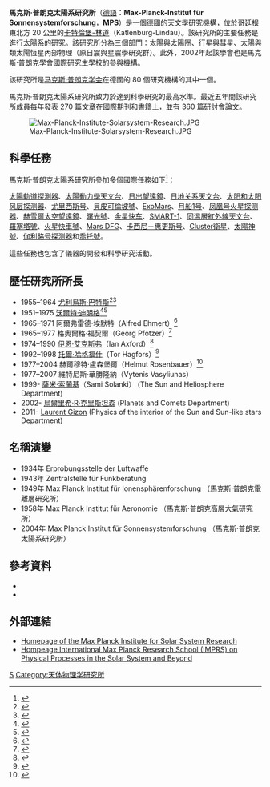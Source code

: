 {{Infobox Organization
|name         = 馬克斯·普朗克太陽系研究所<br>Max-Planck-Institut für Sonnensystemforschung
|image        = Logo-mps.png
|image_border =
|size         = 200px
|caption      =
|map          =
|msize        =
|mcaption     =
|abbreviation = MPS
|motto        =
|formation    = 1934年（原德國空軍在[[梅克伦堡-前波莫瑞|梅克伦堡-前波莫瑞]][[李希林拉斯機場|李希林拉斯機場]]的測試基地） / 2004年7月1日（更改為現名）
|extinction   =
|type         = 研究機構
|status       =
|purpose      =
|headquarters =
|location     = 德國[[卡特倫堡-林道|卡特倫堡-林道]]
|region_served =
|language     =
|leader_title = Managing Director
|leader_name  = 烏爾里希·R·克里斯坦森（Prof. Ulrich R. Christensen） 
|main_organ   =
|parent_organization = [[马克斯·普朗克学会|马克斯·普朗克学会]]
|affiliations = Max Planck Institute for Solar System Research / Max-Planck-Institut für Sonnensystemforschung
|num_staff    = 410
|num_volunteers =
|budget       =
|website      = {{URL|http://www.mps.mpg.de}}
|remarks      =
}}

'''馬克斯·普朗克太陽系研究所'''（[[德語|德語]]：'''Max-Planck-Institut für Sonnensystemforschung'''，'''MPS'''）是一個德國的天文學研究機構，位於[[哥廷根|哥廷根]]東北方 20 公里的[[卡特倫堡-林道|卡特倫堡-林道]]（Katlenburg-Lindau）。該研究所的主要任務是進行[[太陽系|太陽系]]的研究。該研究所分為三個部門：太陽與太陽圈、行星與彗星、太陽與類太陽恆星內部物理（原日震與星震學研究群）。此外，2002年起該學會也是馬克斯·普朗克學會國際研究生學校的參與機構。

該研究所是[[马克斯·普朗克学会|马克斯·普朗克学会]]在德國的 80 個研究機構的其中一個。

馬克斯·普朗克太陽系研究所致力於達到科學研究的最高水準。最近五年間該研究所成員每年發表 270 篇文章在國際期刊和書籍上，並有 360 篇研討會論文。

[[File:Max-Planck-Institute-Solarsystem-Research.JPG|thumb]]

==科學任務==
馬克斯·普朗克太陽系研究所參加多個國際任務如下<ref>{{cite web | url = http://www.mps.mpg.de/en/projekte/ | title = MPS Projects and Research Teams | deadurl = yes | archiveurl = https://web.archive.org/web/20110928123751/http://www.mps.mpg.de/en/projekte/ | archivedate = 2011-09-28 }}</ref>：

[[太陽軌道探測器|太陽軌道探測器]]、[[太陽動力學天文台|太陽動力學天文台]]、[[日出望遠鏡|日出望遠鏡]]、[[日地关系天文台|日地关系天文台]]、[[太阳和太阳风层探测器|太阳和太阳风层探测器]]、[[尤里西斯号|尤里西斯号]]、[[貝皮可倫坡號|貝皮可倫坡號]]、[[ExoMars|ExoMars]]、[[月船1号|月船1号]]、[[凤凰号火星探测器|凤凰号火星探测器]]、[[赫雪爾太空望遠鏡|赫雪爾太空望遠鏡]]、[[曙光號|曙光號]]、[[金星快车|金星快车]]、[[SMART-1|SMART-1]]、[[同溫層紅外線天文台|同溫層紅外線天文台]]、[[羅塞塔號|羅塞塔號]]、[[火星快車號|火星快車號]]、[[Mars_DFG|Mars DFG]]、[[卡西尼－惠更斯号|卡西尼－惠更斯号]]、[[Cluster衛星|Cluster衛星]]、[[太陽神號|太陽神號]]、[[伽利略号探测器|伽利略号探测器]]和[[喬托號|喬托號]]。

這些任務也包含了儀器的開發和科學研究活動。

==歷任研究所所長==
* 1955–1964 [[尤利烏斯·巴特斯|尤利烏斯·巴特斯]]<ref>{{cite journal|  journal= Space Science Reviews|doi=10.1007/BF00226642|  title= In memoriam Julius Bartels|  year= 1964|  last1= Ehmert|  first1= A.|  volume= 3| bibcode=1964SSRv....3....2E}}</ref><ref>{{cite journal|  journal= Die Naturwissenschaften|doi=10.1007/BF00641354|  title= Julius Bartels|  year= 1964|  last1= Dieminger|  first1= W.|  volume= 51|  page= 229| bibcode=1964NW.....51..229D}}</ref>
* 1951–1975 [[沃爾特·迪明格|沃爾特·迪明格]]<ref>{{cite web | title= Year book Max Planck Society  2001:  Walter E. Dieminger | url= http://www.mpg.de/pdf/jahrbuch_2001/jahrbuch2001_875_876.pdf | accessdate= 2010-04-20 | deadurl= yes | archiveurl= https://web.archive.org/web/20100303053440/http://www.mpg.de/pdf/jahrbuch_2001/jahrbuch2001_875_876.pdf | archivedate= 2010-03-03 }}</ref><ref>{{cite web  |url =  http://www.dgg-online.de/mitteilungen/2000_4/dieminger.html  |title =  In Memoriam Walter E. Dieminger  1907 - 2000  |accessdate =  2010-04-20  |deadurl =  yes  |archiveurl =  https://web.archive.org/web/20110807080656/http://www.dgg-online.de/mitteilungen/2000_4/dieminger.html  |archivedate =  2011-08-07  }}</ref>
* 1965–1971 阿爾弗雷德·埃默特（Alfred Ehmert）<ref>{{cite journal|title=Observation of Solar Flare Radiation ans Modulation Effects at Balloon altitudes, July 1959  |author= Ehmert A., Erbe H., Pfotzer G., Anger C.D., Brown R.R.|year=1960| journal= J. Geophys.| volume= 65|pages= 2685–2694|doi=10.1029/JZ065i009p02685|bibcode=1960JGR....65.2685E}}</ref>
* 1965–1977 格奧爾格·福契爾（Georg Pfotzer）<ref>{{cite journal|title=A Contribution to the Morphology of X-ray Bursts in the Auroral Zone  Creator|author= Pfotzer, G. ; Ehmert, A. ; Erbe, H. ; Keppler, E. ; Hultqvist, B. ; Ortner, J.
|year= 1962| volume= 67|pages=575–585|journal=J. Geophys. Research|doi=10.1029/JZ067i002p00575|bibcode=1962JGR....67..575P}}</ref>
* 1974–1990 [[伊恩·艾克斯弗|伊恩·艾克斯弗]]（Ian Axford）<ref>{{cite journal|journal=Space Science Reviews| doi=10.1007/BF00211545| volume= 21|year= 1977| pages= 329–354| title=The Low Energy Charged Particle (LECP) experiment on the Voyager spacecraft| author= S. M. Krimigis, T. P. Armstrong, W. I. Axford, C. O. Bostrom, C. Y. Fan, G. Gloeckler, L. J. Lanzerotti| bibcode=1977SSRv...21..329K}}</ref>
* 1992–1998 [[托爾·哈格福什|托爾·哈格福什]]（Tor Hagfors）<ref>{{cite journal|title= A new digital all-sky imager experiment for optical auroral studies in conjunction with the Scandinavian twin auroral radar experiment| author= Kosch MJ, Hagfors T, Nielsen E|journal = Rev. Scientific Instr.|volume= 69|pages= 578–584| year= 1998|doi= 10.1063/1.1148697 |bibcode = 1998RScI...69..578K }}</ref>
* 1977–2004 赫爾穆特·盧森堡爾（Helmut Rosenbauer）<ref>{{cite journal |journal= Nature|volume= 321|pages= 330–334|year= 1986|doi= 10.1038/321330a0| title= Ion composition and dynamics at comet Halley| author=H. Balsiger*, K. Altwegg, F. Bühler*, J. Geiss, A. G. Ghielmetti, B. E. Goldstein, R. Goldstein, W. T. Huntress, W.-H. Ip, A. J. Lazarusparallel, A. Meier, M. Neugebauer, U. Rettenmund, H. Rosenbauer, R. Schwenn, R. D. Sharp, E. G. Shelley, E. Ungstrup, D. T. Young|bibcode = 1986Natur.321..330B }}</ref>
* 1977–2007 維特尼斯·華勝隆納（Vytenis Vasyliunas）   
* 1999-     [[薩米·索蘭基|薩米·索蘭基]]（Sami Solanki） (The Sun and Heliosphere Department)
* 2002-     [[烏爾里希·R·克里斯坦森|烏爾里希·R·克里斯坦森]] (Planets and Comets Department)
* 2011-     [[Laurent_Gizon|Laurent Gizon]] (Physics of the interior of the Sun and Sun-like stars Department)

==名稱演變==
* 1934年 Erprobungsstelle der Luftwaffe 
* 1943年 Zentralstelle für Funkberatung 
* 1949年 Max Planck Institut für Ionensphärenforschung （馬克斯·普朗克電離層研究所）
* 1958年 Max Planck Institut für Aeronomie （馬克斯·普朗克高層大氣研究所）
* 2004年 Max Planck Institut für Sonnensystemforschung （馬克斯·普朗克太陽系研究所）

==參考資料==
* {{cite journal | title= 60 Jahre Max-Planck-Institut für Sonnensystemforschung| journal= Max-Planck Forschung| issue=1 |year=2006| pages=82–83|url= http://www.mpg.de/bilderBerichteDokumente/multimedial/mpForschung/2006/heft01/1_06MPF_80_86.pdf |format=PDF}}
* {{cite journal| title= Booklet about the Max Planck Institute for Solar System Research| url= http://www.mps.mpg.de/dokumente/publikationen/broschuere_2009.pdf| format= PDF| deadurl= yes| archiveurl= https://web.archive.org/web/20110105083748/http://www.mps.mpg.de/dokumente/publikationen/broschuere_2009.pdf| archivedate= 2011-01-05}}
{{reflist}}

==外部連結==
* [http://www.mps.mpg.de/ Homepage of the Max Planck Institute for Solar System Research] {{Wayback|url=http://www.mps.mpg.de/ |date=20210121213059 }}
* [http://www.solar-system-school.de/ Hompeage  International Max Planck Research School (IMPRS) on Physical Processes in the Solar System and Beyond] {{Wayback|url=http://www.solar-system-school.de/ |date=20160116030638 }}

{{coord|51|38|52|N|10|7|3|E|type:landmark|display=title}}

{{Authority control}}
[[Category:马克斯·普朗克研究所|S]]
[[Category:天体物理学研究所|Category:天体物理学研究所]]